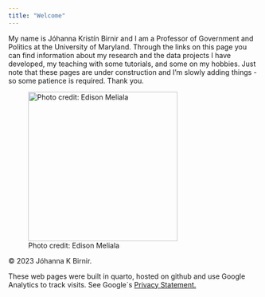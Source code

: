 ```yaml
---
title: "Welcome"
---
```

<!-- Google tag (gtag.js) -->
<script async src="https://www.googletagmanager.com/gtag/js?id=G-LPJSR1NJ6X"></script>
<script>
  window.dataLayer = window.dataLayer || [];
  function gtag(){dataLayer.push(arguments);}
  gtag('js', new Date());

  gtag('config', 'G-LPJSR1NJ6X');
</script>

My name is Jóhanna Kristín Birnir and I am a Professor of Government and Politics at the University of Maryland. Through the links on this page you can find information about my research and the data projects I have developed, my teaching with some tutorials, and some on my hobbies. Just note that these pages are under construction and I'm slowly adding things - so some patience is required. Thank you.

![Photo credit: Edison Meliala](images/jkb.jpg){width="300"}

© 2023 Jóhanna K Birnir.

These web pages were built in quarto, hosted on github and use Google Analytics to track visits. See Google´s [Privacy Statement.](https://policies.google.com/privacy)
